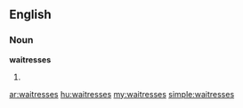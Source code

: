 ==English==
===Noun===
'''waitresses'''
# {{plural of|[[waitress]]}}

[[ar:waitresses]]
[[hu:waitresses]]
[[my:waitresses]]
[[simple:waitresses]]
